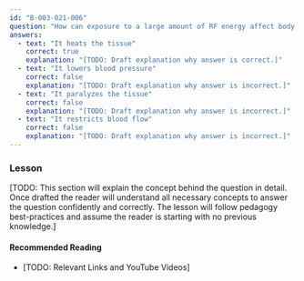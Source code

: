 ```yaml
---
id: "B-003-021-006"
question: "How can exposure to a large amount of RF energy affect body tissue?"
answers:
  - text: "It heats the tissue"
    correct: true
    explanation: "[TODO: Draft explanation why answer is correct.]"
  - text: "It lowers blood pressure"
    correct: false
    explanation: "[TODO: Draft explanation why answer is incorrect.]"
  - text: "It paralyzes the tissue"
    correct: false
    explanation: "[TODO: Draft explanation why answer is incorrect.]"
  - text: "It restricts blood flow"
    correct: false
    explanation: "[TODO: Draft explanation why answer is incorrect.]"
---
```


### Lesson

[TODO: This section will explain the concept behind the question in detail. Once drafted the reader will understand all necessary concepts to answer the question confidently and correctly. The lesson will follow pedagogy best-practices and assume the reader is starting with no previous knowledge.]

#### Recommended Reading

- [TODO: Relevant Links and YouTube Videos]
